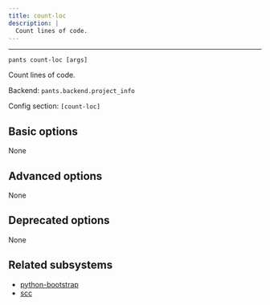 ```yaml
---
title: count-loc
description: |
  Count lines of code.
---
```



---

```
pants count-loc [args]
```

Count lines of code.

Backend: <span className="color--primary">`pants.backend.project_info`</span>

Config section: <span className="color--primary">`[count-loc]`</span>

<span className={styles.options}>

## Basic options

None

## Advanced options

None

## Deprecated options

None

## Related subsystems

- [python-bootstrap](../subsystems/python-bootstrap.mdx)
- [scc](../subsystems/scc.mdx)

</span>
